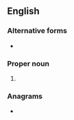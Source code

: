 ==English==

===Alternative forms===
* {{l|en|Eph.}}

===Proper noun===
{{en-proper noun}}

# {{abbreviation of|Ephesians|lang=en}}

===Anagrams===
* {{anagrams|en|HEPES|heeps|sheep}}